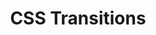 ---
id: "web_tf_medium_011"
questionType: "TRUE_FALSE"
title: "CSS Transitions"
statement: "CSS transitions can animate changes in color, size, and position."
difficulty: "MEDIUM"
category: "Web Development"
correctAnswer: true
explanation: "Transitions can animate changes in properties like color, width, height, and position."
---
